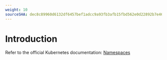 ```yaml
---
weight: 10
sourceSHA: dec8c89960d6132df6457bef1adcc9a93fb3afb15fbd562e0d22892b7e46449e
---
```


# Introduction

Refer to the official Kubernetes documentation: [Namespaces](https://kubernetes.io/en/docs/concepts/overview/working-with-objects/namespaces/)
